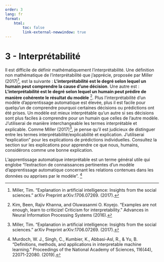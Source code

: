 ```yaml
---
order: 3
lang: fr
format:
    html:
        toc: false
        link-external-newwindow: true
---
```


# 3 - Interprétabilité {#sec-interpretability}

Il est difficile de définir mathématiquement l'interprétabilité. Une définition non mathématique de l'interprétabilité que j'apprécie, proposée par Miller (2017)[^Miller2017], est la suivante : **L'interprétabilité est le degré selon lequel un humain peut comprendre la cause d'une décision**.
Une autre est : **L'interprétabilité est le degré selon lequel un humain peut prédire de manière cohérente le résultat du modèle** [^Kim2016]. Plus l'interprétabilité d'un modèle d'apprentissage automatique est élevée, plus il est facile pour quelqu'un de comprendre pourquoi certaines décisions ou prédictions ont été prises. Un modèle est mieux interprétable qu'un autre si ses décisions sont plus faciles à comprendre pour un humain que celles de l'autre modèle. J'utiliserai de manière interchangeable les termes interprétable et explicable. Comme Miller (2017)[^Miller2017], je pense qu'il est judicieux de distinguer entre les termes interprétabilité/explicabilité et explication. J'utiliserai "explication" pour les explications de prédictions individuelles. Consultez la section sur les explications pour apprendre ce que nous, humains, considérons comme une bonne explication.

L'apprentissage automatique interprétable est un terme général utile qui englobe "l'extraction de connaissances pertinentes d'un modèle d'apprentissage automatique concernant les relations contenues dans les données ou apprises par le modèle". [^Murdoch2019]


[^Miller2017]: Miller, Tim. "Explanation in artificial intelligence: Insights from the social sciences." arXiv Preprint arXiv:1706.07269. (2017).

[^Kim2016]: Kim, Been, Rajiv Khanna, and Oluwasanmi O. Koyejo. "Examples are not enough, learn to criticize! Criticism for interpretability." Advances in Neural Information Processing Systems (2016).

[^Murdoch2019]: Murdoch, W. J., Singh, C., Kumbier, K., Abbasi-Asl, R., & Yu, B.  "Definitions, methods, and applications in interpretable machine learning." Proceedings of the National Academy of Sciences, 116(44), 22071-22080. (2019).